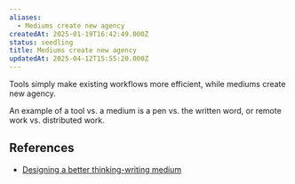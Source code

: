 ```yaml
---
aliases:
  - Mediums create new agency
createdAt: 2025-01-19T16:42:49.000Z
status: seedling
title: Mediums create new agency
updatedAt: 2025-04-12T15:55:20.000Z
---
```

Tools simply make existing workflows more efficient, while mediums create new agency.

An example of a tool vs. a medium is a pen vs. the written word, or remote work vs. distributed work.

## References

- [Designing a better thinking-writing medium](https://thesephist.com/posts/medium/)
